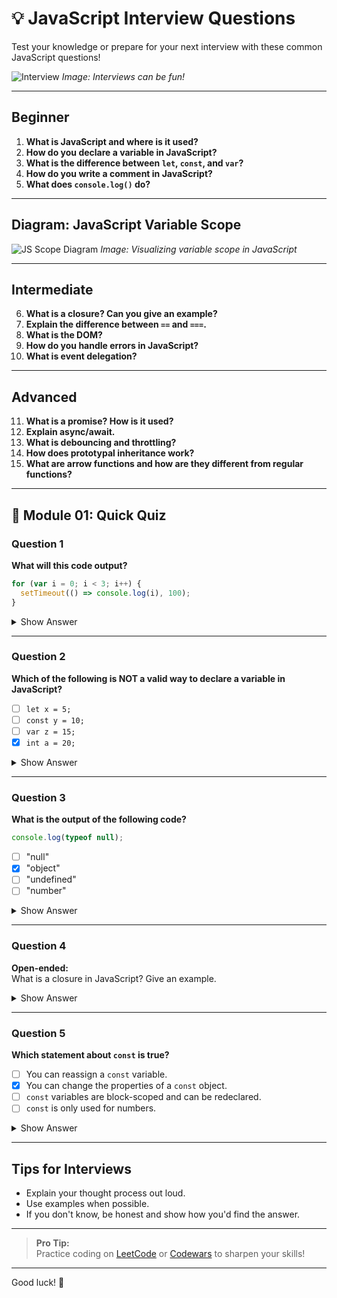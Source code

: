 # 💡 JavaScript Interview Questions

Test your knowledge or prepare for your next interview with these common JavaScript questions!

![Interview](https://cdn.pixabay.com/photo/2017/01/10/19/05/job-1965023_1280.jpg)
*Image: Interviews can be fun!*

---

## Beginner

1. **What is JavaScript and where is it used?**
2. **How do you declare a variable in JavaScript?**
3. **What is the difference between `let`, `const`, and `var`?**
4. **How do you write a comment in JavaScript?**
5. **What does `console.log()` do?**

---

## Diagram: JavaScript Variable Scope

![JS Scope Diagram](https://res.cloudinary.com/practicaldev/image/fetch/s--QnQwQwQw--/c_imagga_scale,f_auto,fl_progressive,h_420,q_auto,w_1000/https://dev-to-uploads.s3.amazonaws.com/uploads/articles/1q2w3e4r5t6y7u8i9o0p.png)
*Image: Visualizing variable scope in JavaScript*

---

## Intermediate

6. **What is a closure? Can you give an example?**
7. **Explain the difference between `==` and `===`.**
8. **What is the DOM?**
9. **How do you handle errors in JavaScript?**
10. **What is event delegation?**

---

## Advanced

11. **What is a promise? How is it used?**
12. **Explain async/await.**
13. **What is debouncing and throttling?**
14. **How does prototypal inheritance work?**
15. **What are arrow functions and how are they different from regular functions?**

---

## 📝 Module 01: Quick Quiz

### Question 1
**What will this code output?**
```js
for (var i = 0; i < 3; i++) {
  setTimeout(() => console.log(i), 100);
}
```
<details>
  <summary>Show Answer</summary>
  <ul>
    <li>It will print <b>3</b> three times, because <code>var</code> is function-scoped and the loop completes before the timeouts run.</li>
  </ul>
</details>

---

### Question 2
**Which of the following is NOT a valid way to declare a variable in JavaScript?**

- [ ] `let x = 5;`
- [ ] `const y = 10;`
- [ ] `var z = 15;`
- [x] `int a = 20;`

<details>
  <summary>Show Answer</summary>
  <ul>
    <li><code>int a = 20;</code> is not valid in JavaScript. Use <code>let</code>, <code>const</code>, or <code>var</code>.</li>
  </ul>
</details>

---

### Question 3
**What is the output of the following code?**
```js
console.log(typeof null);
```
- [ ] "null"
- [x] "object"
- [ ] "undefined"
- [ ] "number"

<details>
  <summary>Show Answer</summary>
  <ul>
    <li>The output is <b>"object"</b>. This is a well-known JavaScript quirk.</li>
  </ul>
</details>

---

### Question 4
**Open-ended:**  
What is a closure in JavaScript? Give an example.

<details>
  <summary>Show Answer</summary>
  <ul>
    <li>A closure is a function that remembers its outer variables and can access them. Example:</li>
  </ul>

  ```js
  function makeCounter() {
    let count = 0;
    return function() {
      count++;
      return count;
    };
  }
  const counter = makeCounter();
  counter(); // 1
  counter(); // 2
  ```
</details>

---

### Question 5
**Which statement about <code>const</code> is true?**
- [ ] You can reassign a <code>const</code> variable.
- [x] You can change the properties of a <code>const</code> object.
- [ ] <code>const</code> variables are block-scoped and can be redeclared.
- [ ] <code>const</code> is only used for numbers.

<details>
  <summary>Show Answer</summary>
  <ul>
    <li>You cannot reassign a <code>const</code> variable, but you can change the properties of a <code>const</code> object.</li>
  </ul>
</details>

---

## Tips for Interviews

- Explain your thought process out loud.
- Use examples when possible.
- If you don't know, be honest and show how you'd find the answer.

---

> **Pro Tip:**  
> Practice coding on [LeetCode](https://leetcode.com/) or [Codewars](https://www.codewars.com/) to sharpen your skills!

---

Good luck! 🚀
